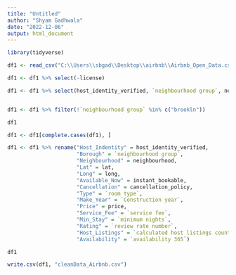 ```yaml
---
title: "Untitled"
author: "Shyam Gadhwala"
date: "2022-12-06"
output: html_document
---
```


```r

library(tidyverse)
```


```r

df1 <- read_csv("C:\\Users\\sbgad\\Desktop\\airbnb\\Airbnb_Open_Data.csv")

```


```r
df1 <- df1 %>% select(-license)

df1 <- df1 %>% select(host_identity_verified, `neighbourhood group`, neighbourhood, lat, long, instant_bookable, cancellation_policy, `room type`, `Construction year`, price, `service fee`, `minimum nights`, `review rate number`, `calculated host listings count`, `availability 365`, )


df1 <- df1 %>% filter(!`neighbourhood group` %in% c("brookln"))

df1

```


```r

df1 <- df1[complete.cases(df1), ]

df1 <- df1 %>% rename("Host_Indentity" = host_identity_verified,
                      "Borough" = `neighbourhood group`,
                      "Neighbourhood" = neighbourhood,
                      "Lat" = lat,
                      "Long" = long,
                      "Available_Now" = instant_bookable,
                      "Cancellation" = cancellation_policy,
                      "Type" = `room type`,
                      "Make_Year" = `Construction year`,
                      "Price" = price,
                      "Service_Fee" = `service fee`,
                      "Min_Stay" = `minimum nights`,
                      "Rating" = `review rate number`,
                      "Host_Listings" = `calculated host listings count`,
                      "Availability" = `availability 365`)

df1
```


```r
write.csv(df1, "cleanData_Airbnb.csv")

```


